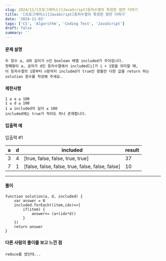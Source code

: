 ```yaml
---
slug: 2024/11/[프로그래머스][JavaScript]등차수열의 특정한 항만 더하기
title: '[프로그래머스][JavaScript]등차수열의 특정한 항만 더하기'
date: '2024-11-03'
tags: ['CS', 'Algorithm', 'Coding Test', 'JavaScript']
draft: false
summary: ''
---
```

#### 문제 설명
    두 정수 a, d와 길이가 n인 boolean 배열 included가 주어집니다. 
    첫째항이 a, 공차가 d인 등차수열에서 included[i]가 i + 1항을 의미할 때, 
    이 등차수열의 1항부터 n항까지 included가 true인 항들만 더한 값을 return 하는 
    solution 함수를 작성해 주세요.
#### 제한사항
````
1 ≤ a ≤ 100
1 ≤ d ≤ 100
1 ≤ included의 길이 ≤ 100
included에는 true가 적어도 하나 존재합니다.
````
#### 입출력 예
입출력 #1

|a	|d	|included	|result|
|----|-----|-----|-----------|
|3	|4	|[true, false, false, true, true]	|37|
|7	|1	|[false, false, false, true, false, false, false]|	10|

---
#### 풀이
````
function solution(a, d, included) {
    var answer = 0
    included.forEach((item,idx)=>{
        if(item) {
            answer+= (a+(idx*d))
        }
    })
    return answer
}
````
#### 다른 사람의 풀이를 보고 느낀 점
    reduce를 썼던데... 